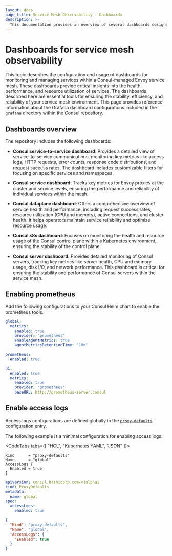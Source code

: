 ```yaml
---
layout: docs
page_title: Service Mesh Observability - Dashboards
description: >-
  This documentation provides an overview of several dashboards designed for monitoring and managing services within a Consul-managed Envoy service mesh. Learn how to enable access logs and configure key performance and operational metrics to ensure the reliability and performance of services in the service mesh.
---
```


# Dashboards for service mesh observability

This topic describes the configuration and usage of dashboards for monitoring and managing services within a Consul-managed Envoy service mesh. These dashboards provide critical insights into the health, performance, and resource utilization of services. The dashboards described here are essential tools for ensuring the stability, efficiency, and reliability of your service mesh environment. This page provides reference information about the Grafana dashboard configurations included in the `grafana` directory within the [Consul repository](https://github.com/hashicorp/consul/tree/main/grafana).

## Dashboards overview

The repository includes the following dashboards:

  - **Consul service-to-service dashboard**: Provides a detailed view of service-to-service communications, monitoring key metrics like access logs, HTTP requests, error counts, response code distributions, and request success rates. The dashboard includes customizable filters for focusing on specific services and namespaces.

  - **Consul service dashboard**: Tracks key metrics for Envoy proxies at the cluster and service levels, ensuring the performance and reliability of individual services within the mesh.

  - **Consul dataplane dashboard**: Offers a comprehensive overview of service health and performance, including request success rates, resource utilization (CPU and memory), active connections, and cluster health. It helps operators maintain service reliability and optimize resource usage.

  - **Consul k8s dashboard**: Focuses on monitoring the health and resource usage of the Consul control plane within a Kubernetes environment, ensuring the stability of the control plane.

  - **Consul server dashboard**: Provides detailed monitoring of Consul servers, tracking key metrics like server health, CPU and memory usage, disk I/O, and network performance. This dashboard is critical for ensuring the stability and performance of Consul servers within the service mesh.

## Enabling prometheus

Add the following configurations to your Consul Helm chart to enable the prometheus tools.

<CodeBlockConfig>

```yaml
global:
  metrics:
    enabled: true
    provider: "prometheus"
    enableAgentMetrics: true
    agentMetricsRetentionTime: "10m"

prometheus:
  enabled: true

ui:
  enabled: true
  metrics:
    enabled: true
    provider: "prometheus"
    baseURL: http://prometheus-server.consul
```

</CodeBlockConfig>

## Enable access logs

Access logs configurations are defined globally in the [`proxy-defaults`](/consul/docs/connect/config-entries/proxy-defaults#accesslogs) configuration entry.

The following example is a minimal configuration for enabling access logs:

<CodeTabs tabs={[ "HCL", "Kubernetes YAML", "JSON" ]}>

```hcl
Kind      = "proxy-defaults"
Name      = "global"
AccessLogs {
  Enabled = true
}
```

```yaml
apiVersion: consul.hashicorp.com/v1alpha1
kind: ProxyDefaults
metadata:
  name: global
spec:
  accessLogs:
    enabled: true
```

```json
{
  "Kind": "proxy-defaults",
  "Name": "global",
  "AccessLogs": {
    "Enabled": true
  }
}
```

</CodeTabs>
